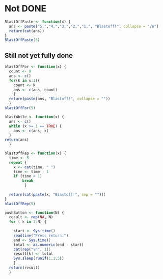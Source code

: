 # Not DONE

``` r
BlastOffPaste <- function(x) {
  ans <- paste("5,","4,","3,","2,","1,", "Blastoff!", collapse = "/n")
  return(cat(ans))
}
BlastOffPaste(5)
```

## Still not yet fully done
``` r
blastOffFor <- function(x) {
  count <- 0
  ans <- c()
  for(k in x:1){
    count <- k
    ans <- c(ans, count)
    }
  return(paste(ans, "Blastoff!", collapse = ""))
  }  
blastOffFor(5)
```

``` r
blastWhile <- function(x) {
  ans <- c()
  while (x >= 1 == TRUE) {
    ans <- c(ans, x)
  }
return(ans)
  }
```

``` r
blastOffRep <- function(x) {
  time <- 5
  repeat {
    x <- cat(time, " ")
    time <- time - 1
    if (time < 1) 
        break
         }
  
  return(cat(paste(x, "Blastoff!", sep = "")))
}
blastOffRep(5)
```

``` r
pushButton <- function(N) {
  result <- rep(NA, N)
  for ( k in 1:N) {
    
    start <- Sys.time()
    readline("Press return:")
    end <- Sys.time()
    total <- as.numeric(end - start)
    cat(rep("\n", 1))
    result[k] <- total
    Sys.sleep(runif(1,1,5))
    }
  return(result)
  }
```
